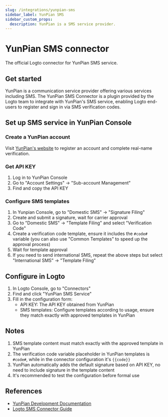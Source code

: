 ```yaml
---
slug: /integrations/yunpian-sms
sidebar_label: YunPian SMS
sidebar_custom_props:
  description: YunPian is a SMS service provider.
---
```



# YunPian SMS connector

The official Logto connector for YunPian SMS service.

<GuideTip />

## Get started

YunPian is a communication service provider offering various services including SMS. The YunPian SMS Connector is a plugin provided by the Logto team to integrate with YunPian's SMS service, enabling Logto end-users to register and sign in via SMS verification codes.

## Set up SMS service in YunPian Console

### Create a YunPian account

Visit [YunPian's website](https://www.yunpian.com/) to register an account and complete real-name verification.

### Get API KEY

1. Log in to YunPian Console
2. Go to "Account Settings" -> "Sub-account Management"
3. Find and copy the API KEY

### Configure SMS templates

1. In Yunpian Console, go to "Domestic SMS" -> "Signature Filing"
2. Create and submit a signature, wait for carrier approval
3. Go to "Domestic SMS" -> "Template Filing" and select "Verification Code"
4. Create a verification code template, ensure it includes the `#code#` variable (you can also use "Common Templates" to speed up the approval process)
5. Wait for template approval
6. If you need to send international SMS, repeat the above steps but select "International SMS" -> "Template Filing"

## Configure in Logto

1. In Logto Console, go to "Connectors"
2. Find and click "YunPian SMS Service"
3. Fill in the configuration form:
   - API KEY: The API KEY obtained from YunPian
   - SMS templates: Configure templates according to usage, ensure they match exactly with approved templates in YunPian

## Notes

1. SMS template content must match exactly with the approved template in YunPian
2. The verification code variable placeholder in YunPian templates is `#code#`, while in the connector configuration it's `{{code}}`
3. YunPian automatically adds the default signature based on API KEY, no need to include signature in the template content
4. It's recommended to test the configuration before formal use

## References

- [YunPian Development Documentation](https://www.yunpian.com/official/document/sms/zh_CN/introduction_brief)
- [Logto SMS Connector Guide](/connectors/sms-connectors)
